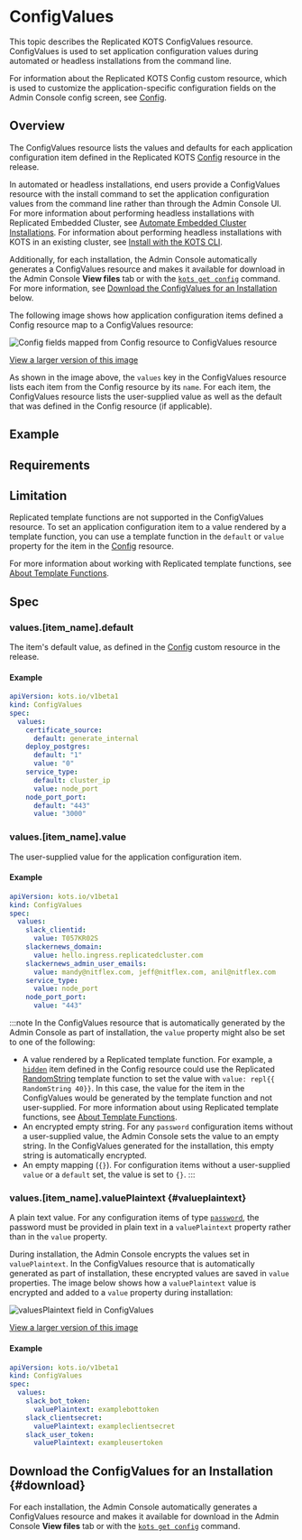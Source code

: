 
# ConfigValues

This topic describes the Replicated KOTS ConfigValues resource. ConfigValues is used to set application configuration values during automated or headless installations from the command line.

For information about the Replicated KOTS Config custom resource, which is used to customize the application-specific configuration fields on the Admin Console config screen, see [Config](custom-resource-config).

## Overview

The ConfigValues resource lists the values and defaults for each application configuration item defined in the Replicated KOTS [Config](custom-resource-config) resource in the release.

In automated or headless installations, end users provide a ConfigValues resource with the install command to set the application configuration values from the command line rather than through the Admin Console UI. For more information about performing headless installations with Replicated Embedded Cluster, see [Automate Embedded Cluster Installations](/enterprise/installing-embedded-automation). For information about performing headless installations with KOTS in an existing cluster, see [Install with the KOTS CLI](/enterprise/installing-existing-cluster-automation).

Additionally, for each installation, the Admin Console automatically generates a ConfigValues resource and makes it available for download in the Admin Console **View files** tab or with the [`kots get config`](/reference/kots-cli-get-config) command. For more information, see [Download the ConfigValues for an Installation](#download) below.

The following image shows how application configuration items defined a Config resource map to a ConfigValues resource:

![Config fields mapped from Config resource to ConfigValues resource](/images/configvalues-diagram.png)

[View a larger version of this image](/images/configvalues-diagram.png)

As shown in the image above, the `values` key in the ConfigValues resource lists each item from the Config resource by its `name`. For each item, the ConfigValues resource lists the user-supplied value as well as the default that was defined in the Config resource (if applicable).

## Example

<ConfigValuesExample/>

## Requirements

<ConfigValuesRequirements/>

## Limitation

Replicated template functions are not supported in the ConfigValues resource. To set an application configuration item to a value rendered by a template function, you can use a template function in the `default` or `value` property for the item in the [Config](custom-resource-config) resource.

For more information about working with Replicated template functions, see [About Template Functions](/reference/template-functions-about).

## Spec

### values.[item_name].default

The item's default value, as defined in the [Config](custom-resource-config) custom resource in the release.

#### Example

```yaml
apiVersion: kots.io/v1beta1
kind: ConfigValues
spec:
  values:
    certificate_source:
      default: generate_internal
    deploy_postgres:
      default: "1"
      value: "0"
    service_type:
      default: cluster_ip
      value: node_port
    node_port_port:
      default: "443"
      value: "3000"     
```

### values.[item_name].value

The user-supplied value for the application configuration item.

#### Example

```yaml
apiVersion: kots.io/v1beta1
kind: ConfigValues
spec:
  values:
    slack_clientid:
      value: T057KR02S
    slackernews_domain:
      value: hello.ingress.replicatedcluster.com
    slackernews_admin_user_emails:
      value: mandy@nitflex.com, jeff@nitflex.com, anil@nitflex.com  
    service_type:
      value: node_port
    node_port_port:
      value: "443"  
```

:::note
In the ConfigValues resource that is automatically generated by the Admin Console as part of installation, the `value` property might also be set to one of the following:
* A value rendered by a Replicated template function. For example, a [`hidden`](/reference/custom-resource-config#hidden) item defined in the Config resource could use the Replicated [RandomString](/reference/template-functions-static-context#randomstring) template function to set the value with `value: repl{{ RandomString 40}}`. In this case, the value for the item in the ConfigValues would be generated by the template function and not user-supplied. For more information about using Replicated template functions, see [About Template Functions](/reference/template-functions-about).
* An encrypted empty string. For any `password` configuration items without a user-supplied value, the Admin Console sets the value to an empty string. In the ConfigValues generated for the installation, this empty string is automatically encrypted.
* An empty mapping (`{}`). For configuration items without a user-supplied `value` or a `default` set, the value is set to `{}`.
:::

### values.[item_name].valuePlaintext {#valueplaintext}

A plain text value. For any configuration items of type [`password`](/reference/custom-resource-config#password), the password must be provided in plain text in a `valuePlaintext` property rather than in the `value` property.

During installation, the Admin Console encrypts the values set in `valuePlaintext`. In the ConfigValues resource that is automatically generated as part of installation, these encrypted values are saved in `value` properties. The image below shows how a `valuePlaintext` value is encrypted and added to a `value` property during installation:

![valuesPlaintext field in ConfigValues](/images/configvalues-plaintext.png)

[View a larger version of this image](/images/configvalues-plaintext.png)

#### Example

```yaml
apiVersion: kots.io/v1beta1
kind: ConfigValues
spec:
  values:
    slack_bot_token:
      valuePlaintext: examplebottoken
    slack_clientsecret:
      valuePlaintext: exampleclientsecret
    slack_user_token:
      valuePlaintext: exampleusertoken
```

## Download the ConfigValues for an Installation {#download}

For each installation, the Admin Console automatically generates a ConfigValues resource and makes it available for download in the Admin Console **View files** tab or with the [`kots get config`](/reference/kots-cli-get-config) command.

<GetConfigValues/>